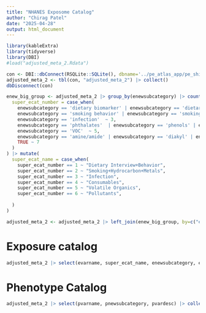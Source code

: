 ```yaml
---
title: "NHANES Exposome Catalog"
author: "Chirag Patel"
date: "2025-04-28"
output: html_document
---
```



```r
library(kableExtra)
library(tidyverse)
library(DBI)
#load("adjusted_meta_2.Rdata")

con <- DBI::dbConnect(RSQLite::SQLite(), dbname='../pe_atlas_app/pe_shiny_2.sqlite')
adjusted_meta_2 <- tbl(con, "adjusted_meta_2") |> collect()
dbDisconnect(con)

enew_big_group <- adjusted_meta_2 |> group_by(enewsubcategory) |> count() |> ungroup() |> mutate(
  super_ecat_number = case_when(
    enewsubcategory == 'dietary biomarker' | enewsubcategory == 'dietary interview' | enewsubcategory == 'supplements'    ~ 1,
    enewsubcategory == 'smoking behavior' | enewsubcategory == 'smoking biomarker' | enewsubcategory == 'hydrocarbon' | enewsubcategory == 'heavy metals'   ~ 2,
    enewsubcategory == 'infection'  ~ 3,
    enewsubcategory == 'phthalates'  | enewsubcategory == 'phenols' | enewsubcategory == 'polyfluoro' ~ 4,
    enewsubcategory == 'VOC'  ~ 5,
    enewsubcategory == 'amine/amide' | enewsubcategory == 'diakyl' | enewsubcategory == 'organochlorine' | enewsubcategory == 'organophosphate' | enewsubcategory == 'priority pesticide' |   enewsubcategory == 'pyrethroid'   ~ 6,
    TRUE ~ 7
  )
) |> mutate(
  super_ecat_name = case_when(
    super_ecat_number == 1 ~ "Dietary Interview+Behavior",
    super_ecat_number == 2 ~ "Smoking+Hydrocarbon+Metals",
    super_ecat_number == 3 ~ "Infection",
    super_ecat_number == 4 ~ "Consumables",
    super_ecat_number == 5 ~ "Volatile Organics",
    super_ecat_number == 6 ~ "Pollutants",
    
  ) 
)

adjusted_meta_2 <- adjusted_meta_2 |> left_join(enew_big_group, by=c("enewsubcategory"))


```

# Exposure catalog
```r
adjusted_meta_2 |> select(evarname, super_ecat_name, enewsubcategory, evardesc) |> unique() |> rename(nhanes_name=evarname, Category=super_ecat_name, Subcategory=enewsubcategory, Description=evardesc) |> kbl() |> kable_styling()
```


# Phenotype Catalog

```r

adjusted_meta_2 |> select(pvarname, pnewsubcategory, pvardesc) |> collect() |> unique() |> rename(nhanes_name=pvarname, Category=pnewsubcategory, Description=pvardesc) |> kbl() |> kable_styling()

```

